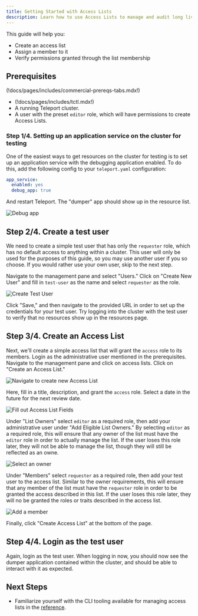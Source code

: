 ```yaml
---
title: Getting Started with Access Lists
description: Learn how to use Access Lists to manage and audit long lived access to Teleport resources.
---
```


This guide will help you:
- Create an access list
- Assign a member to it
- Verify permissions granted through the list membership

## Prerequisites

(!docs/pages/includes/commercial-prereqs-tabs.mdx!)

- (!docs/pages/includes/tctl.mdx!)
- A running Teleport cluster.
- A user with the preset `editor` role, which will have permissions to create Access Lists.

### Step 1/4. Setting up an application service on the cluster for testing

One of the easiest ways to get resources on the cluster for testing is to set up an application service
with the debugging application enabled. To do this, add the following config to your `teleport.yaml`
configuration:

```yaml
app_service:
  enabled: yes
  debug_app: true
```

And restart Teleport. The "dumper" app should show up in the resource list.

![Debug app](../../../img/access-controls/access-lists/debug-app.png)

## Step 2/4. Create a test user

We need to create a simple test user that has only the `requester` role, which has no default access
to anything within a cluster. This user will only be used for the purposes of this guide, so you may use
another user if you so choose. If you would rather use your own user, skip to the next step.

Navigate to the management pane and select "Users." Click on "Create New User" and fill in `test-user` as
the name and select `requester` as the role.

![Create Test User](../../../img/access-controls/access-lists/create-test-user.png)

Click "Save," and then navigate to the provided URL in order to set up the credentials for your test user.
Try logging into the cluster with the test user to verify that no resources show up in the resources page.

## Step 3/4. Create an Access List

Next, we'll create a simple access list that will grant the `access` role to its members.
Login as the administrative user mentioned in the prerequisites. Navigate to the management pane and
click on access lists. Click on "Create an Access List."

![Navigate to create new Access List](../../../img/access-controls/access-lists/create-new-access-list.png)

Here, fill in a title, description, and grant the `access` role. Select a date in the future for the next
review date.

![Fill out Access List Fields](../../../img/access-controls/access-lists/fill-out-access-list-fields.png)

Under "List Owners" select `editor` as a required role, then add your administrative user under "Add
Eligible List Owners." By selecting `editor` as a required role, this will ensure that any owner of the list
must have the `editor` role in order to actually manage the list. If the user loses this role later, they will
not be able to manage the list, though they will still be reflected as an owne.

![Select an owner](../../../img/access-controls/access-lists/select-owner.png)

Under "Members" select `requester` as a required role, then add your test user to the access list. Similar to
the owner requirements, this will ensure that any member of the list must have the `requester` role in order to
be granted the access described in this list. If the user loses this role later, they will no be granted the
roles or traits described in the access list.

![Add a member](../../../img/access-controls/access-lists/add-member.png)

Finally, click "Create Access List" at the bottom of the page.

## Step 4/4. Login as the test user

Again, login as the test user. When logging in now, you should now see the dumper application contained within
the cluster, and should be able to interact with it as expected.

## Next Steps

- Familiarize yourself with the CLI tooling available for managing access lists in the [reference](./reference.mdx).